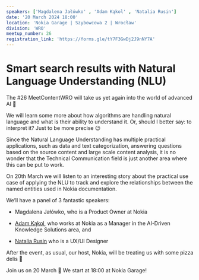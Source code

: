 ```yaml
---
speakers: ['Magdalena Jałówko' , 'Adam Kąkol' , 'Natalia Rusin']
date: '20 March 2024 18:00'
location: 'Nokia Garage | Szybowcowa 2 | Wrocław'
division: 'WRO'
meetup_number: 26
registration_link: 'https://forms.gle/tY7F3GwDj2J9nNY7A'
---
```


# Smart search results with Natural Language Understanding (NLU)

The #26 MeetContentWRO will take us yet again into the world of advanced AI 🤩 

We will learn some more about how algorithms are handling natural language and what is their ability to understand it. Or, should I better say: to interpret it? Just to be more precise 😉

Since the Natural Language Understanding has multiple practical applications, such as data and text categorization, answering questions based on the source content and large scale content analysis, it is no wonder that the Technical Communication field is just another area where this can be put to work. 

On 20th March we will listen to an interesting story about the practical use case of applying the NLU to track and explore the relationships between the named entities used in Nokia documentation.

We’ll have a panel of 3 fantastic speakers:

* Magdalena Jałówko, who is a Product Owner at Nokia

* [Adam Kąkol](https://www.linkedin.com/in/adam-kakol-14753b135/), who works at Nokia as a Manager in the AI-Driven Knowledge Solutions area, and 

* [Natalia Rusin](https://www.linkedin.com/in/natalia-rusin-237930221/) who is a UX/UI Designer

After the event, as usual, our host, Nokia, will be treating us with some pizza delis 🍕

Join us on 20 March 🙂 We start at 18:00 at Nokia Garage!
